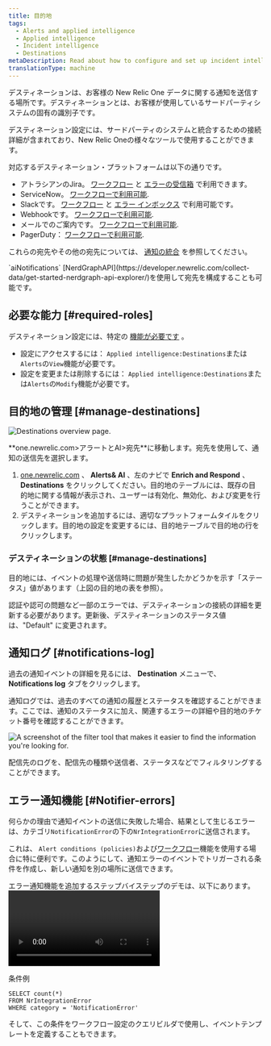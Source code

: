 ```yaml
---
title: 目的地
tags:
  - Alerts and applied intelligence
  - Applied intelligence
  - Incident intelligence
  - Destinations
metaDescription: Read about how to configure and set up incident intelligence destinations.
translationType: machine
---
```




デスティネーションは、お客様の New Relic One データに関する通知を送信する場所です。デスティネーションとは、お客様が使用しているサードパーティシステムの固有の識別子です。

デスティネーション設定には、サードパーティのシステムと統合するための接続詳細が含まれており、New Relic Oneの様々なツールで使用することができます。

対応するデスティネーション・プラットフォームは以下の通りです。

* アトラシアンのJira。 [ワークフロー](/docs/alerts-applied-intelligence/applied-intelligence/incident-workflows/incident-workflows/) と [エラーの受信箱](/docs/errors-inbox/) で利用できます。
* ServiceNow。 [ワークフローで利用可能](/docs/alerts-applied-intelligence/applied-intelligence/incident-workflows/incident-workflows/).
* Slackです。 [ワークフロー](/docs/alerts-applied-intelligence/applied-intelligence/incident-workflows/incident-workflows/) と [エラー インボックス](/docs/errors-inbox/) で利用可能です。
* Webhookです。 [ワークフローで利用可能](/docs/alerts-applied-intelligence/applied-intelligence/incident-workflows/incident-workflows/).
* メールでのご案内です。 [ワークフローで利用可能](/docs/alerts-applied-intelligence/applied-intelligence/incident-workflows/incident-workflows/).
* PagerDuty： [ワークフローで利用可能](/docs/alerts-applied-intelligence/applied-intelligence/incident-workflows/incident-workflows/).

これらの宛先やその他の宛先については、 [通知の統合](/docs/alerts-applied-intelligence/notifications/notification-integrations) を参照してください。

<Callout variant="tip">
  `aiNotifications` [NerdGraphAPI](https://developer.newrelic.com/collect-data/get-started-nerdgraph-api-explorer/)を使用して宛先を構成することも可能です。
</Callout>

## 必要な能力 [#required-roles]

デスティネーション設定には、特定の [機能が必要です](/docs/accounts/accounts-billing/new-relic-one-user-management/user-management-concepts#capabilities) 。

* 設定にアクセスするには： `Applied intelligence:Destinations`または`Alerts`の`View`機能が必要です。
* 設定を変更または削除するには： `Applied intelligence:Destinations`または`Alerts`の`Modify`機能が必要です。

## 目的地の管理 [#manage-destinations]

<img
  title="Destinations overview page"
  alt="Destinations overview page."
  src={destinationsOverview}
/>

<figcaption>
  **one.newrelic.com>アラートとAI>宛先**に移動します。宛先を使用して、通知の送信先を選択します。
</figcaption>

1. [one.newrelic.com](https://docs.newrelic.com/one.newrelic.com) 、 **Alerts& AI** 、左のナビで **Enrich and Respond** 、 **Destinations** をクリックしてください。目的地のテーブルには、既存の目的地に関する情報が表示され、ユーザーは有効化、無効化、および変更を行うことができます。
2. デスティネーションを追加するには、適切なプラットフォームタイルをクリックします。目的地の設定を変更するには、目的地テーブルで目的地の行をクリックします。

### デスティネーションの状態 [#manage-destinations]

目的地には、イベントの処理や送信時に問題が発生したかどうかを示す「ステータス」値があります（上図の目的地の表を参照）。

認証や認可の問題など一部のエラーでは、デスティネーションの接続の詳細を更新する必要があります。更新後、デスティネーションのステータス値は、"Default" に変更されます。

## 通知ログ [#notifications-log]

過去の通知イベントの詳細を見るには、 **Destination** メニューで、 **Notifications log** タブをクリックします。

通知ログでは、過去のすべての通知の履歴とステータスを確認することができます。ここでは、通知のステータスに加え、関連するエラーの詳細や目的地のチケット番号を確認することができます。

<img
  title="The filter tool that makes it easier to find the information you're looking for."
  alt="A screenshot of the filter tool that makes it easier to find the information you're looking for."
  src={filterDestinations}
/>

<figcaption>
  配信先のログを、配信先の種類や送信者、ステータスなどでフィルタリングすることができます。
</figcaption>

## エラー通知機能 [#Notifier-errors]

何らかの理由で通知イベントの送信に失敗した場合、結果として生じるエラーは、カテゴリ`NotificationError`の下の`NrIntegrationError`に送信されます。

これは、 `Alert conditions (policies)`および[ワークフロー](docs/alerts-applied-intelligence/applied-intelligence/incident-workflows/incident-workflows/)機能を使用する場合に特に便利です。このようにして、通知エラーのイベントでトリガーされる条件を作成し、新しい通知を別の場所に送信できます。

エラー通知機能を追加するステップバイステップのデモは、以下にあります。<Video type="wistia" id="b89ctyjolq"/>

条件例

```
SELECT count(*)
FROM NrIntegrationError
WHERE category = 'NotificationError'
```

そして、この条件をワークフロー設定のクエリビルダで使用し、イベントテンプレートを定義することもできます。